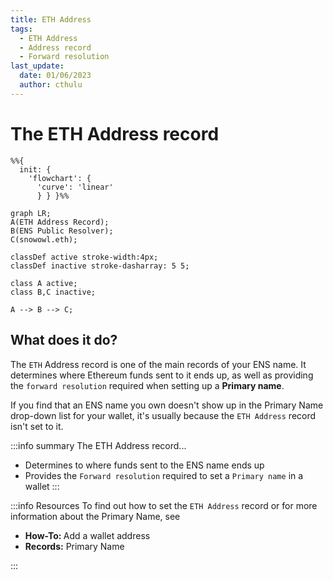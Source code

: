 ```yaml
---
title: ETH Address
tags:
  - ETH Address
  - Address record
  - Forward resolution
last_update:
  date: 01/06/2023
  author: cthulu
---
```


# The ETH Address record
```mermaid
%%{
  init: {
    'flowchart': {
      'curve': 'linear'
      } } }%%
      
graph LR;
A(ETH Address Record);
B(ENS Public Resolver);
C(snowowl.eth);

classDef active stroke-width:4px;
classDef inactive stroke-dasharray: 5 5;

class A active;
class B,C inactive;

A --> B --> C;
```
## What does it do?
The `ETH` Address record is one of the main records of your ENS name. It determines where Ethereum funds sent to it ends up, as well as providing the `forward resolution` required when setting up a <Link to="/docs/core/records/primary-name"><b>Primary name</b></Link>.

If you find that an ENS name you own doesn't show up in the Primary Name drop-down list for your wallet, it's usually because the `ETH Address` record isn't set to it.

:::info summary
The ETH Address record...
 - Determines to where funds sent to the ENS name ends up
 - Provides the `Forward resolution` required to set a `Primary name` in a wallet 
:::

:::info Resources
To find out how to set the `ETH Address` record or for more information about the Primary Name, see
 - <Link to="/docs/howto/add-wallet-address"><b>How-To: </b>Add a wallet address</Link>
 - <Link to="/docs/core/records/primary-name"><b>Records:</b> Primary Name</Link>
:::


